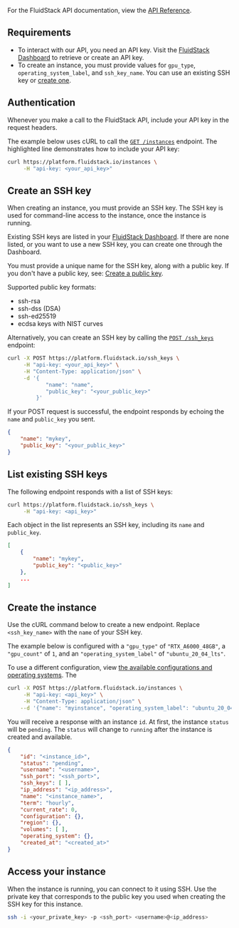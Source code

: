 For the FluidStack API documentation, view the [API Reference](/api-reference).

## Requirements

 - To interact with our API, you need an API key. Visit the [FluidStack Dashboard](https://dashboard.fluidstack.io/dashboard/api-keys) to retrieve or create an API key.
 - To create an instance, you must provide values for `gpu_type`, `operating_system_label`, and `ssh_key_name`. You can use an existing SSH key or [create one](#create-an-ssh-key).

## Authentication

Whenever you make a call to the FluidStack API, include your API key in the request headers.

The example below uses cURL to call the [`GET /instances`](/api-reference/instances/list) endpoint. The highlighted line demonstrates how to include your API key:

```bash title="bash" {2}
curl https://platform.fluidstack.io/instances \
     -H "api-key: <your_api_key>"
```

## Create an SSH key

When creating an instance, you must provide an SSH key. The SSH key is used for command-line access to the instance, once the instance is running. 

Existing SSH keys are listed in your [FluidStack Dashboard](https://dashboard.fluidstack.io/dashboard/ssh-keys). If there are none listed, or you want to use a new SSH key, you can create one through the Dashboard. 

You must provide a unique name for the SSH key, along with a public key. If you don't have a public key, see: [Create a public key](/).

Supported public key formats: 
  - ssh-rsa
  - ssh-dss (DSA)
  - ssh-ed25519
  - ecdsa keys with NIST curves

Alternatively, you can create an SSH key by calling the [`POST /ssh_keys`](/api-reference/ssh-keys/create) endpoint:

```bash title="bash"
curl -X POST https://platform.fluidstack.io/ssh_keys \
     -H "api-key: <your_api_key>" \
     -H "Content-Type: application/json" \
     -d '{
            "name": "name",
            "public_key": "<your_public_key>"
         }'
```

If your POST request is successful, the endpoint responds by echoing the `name` and `public_key` you sent.

```json title="JSON"
{
    "name": "mykey",
    "public_key": "<your_public_key>"
}
```

## List existing SSH keys

The following endpoint responds with a list of SSH keys:

```bash title="bash"
curl https://platform.fluidstack.io/ssh_keys \
     -H "api-key: <api_key>"
```

Each object in the list represents an SSH key, including its `name` and `public_key`. 

```json title="JSON"
[
    {
        "name": "mykey",
        "public_key": "<public_key>"
    },
    ...
]
```

## Create the instance 

Use the cURL command below to create a new endpoint. Replace `<ssh_key_name>` with the `name` of your SSH key. 

The example below is configured with a `"gpu_type"` of `"RTX_A6000_48GB"`, a `"gpu_count"` of `1`, and an `"operating_system_label"` of `"ubuntu_20_04_lts"`. 

To use a different configuration, view [the available configurations and operating systems](/list-of-available-configurations-and-operating-systems). The 

```bash title="bash"
curl -X POST https://platform.fluidstack.io/instances \
     -H "api-key: <api_key>" \
     -H "Content-Type: application/json" \
    --d '{"name": "myinstance", "operating_system_label": "ubuntu_20_04_lts", "ssh_keys": ["<ssh_key_name>"], "gpu_type": "RTX_A6000_48GB", "gpu_count": 1}'
```

You will receive a response with an instance `id`. At first, the instance `status` will be `pending`. The `status` will change to `running` after the instance is created and available. 

```json title="json"
{
    "id": "<instance_id>",
    "status": "pending",
    "username": "<username>",
    "ssh_port": "<ssh_port>",
    "ssh_keys": [ ],
    "ip_address": "<ip_address>",
    "name": "<instance_name>",
    "term": "hourly",
    "current_rate": 0,
    "configuration": {},
    "region": {},
    "volumes": [ ],
    "operating_system": {},
    "created_at": "<created_at>"
}
```

## Access your instance 

When the instance is running, you can connect to it using SSH. Use the private key that corresponds to the public key you used when creating the SSH key for this instance. 

```bash title="bash"
ssh -i <your_private_key> -p <ssh_port> <username>@<ip_address>
```

